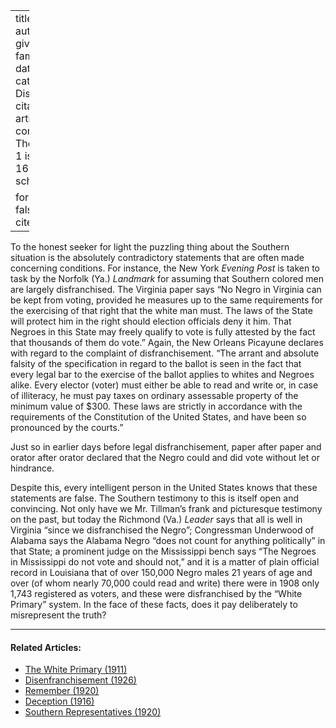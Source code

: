 
---
title: 'The Truth'
author:
  - name:
      given: W.E.B.
      family: Du Bois
date: Jan. 1911
categories: 
  - Disenfranchisement
citation: 
  type: article-journal
  container-title: The Crisis
  volume: 1
  issue: 3
  page: 16-17
google-scholar: true

format:
  html:
    toc: false
    appendix-cite-as: display
---



To the honest seeker for light the puzzling thing about the Southern situation is the absolutely contradictory statements that are often
made concerning conditions. For instance, the New York *Evening Post* is taken to task by the Norfolk (Ya.) *Landmark* for assuming that Southern colored men are largely disfranchised. The Virginia paper says "No Negro in Virginia can be kept from voting, provided he measures up to the same requirements for the exercising of that right that the white man must. The laws of the State will protect him in the right should election officials deny it him. That Negroes in this State may freely qualify to vote is fully attested by the fact that thousands of them do vote." Again, the New Orleans Picayune declares with regard to the complaint of disfranchisement. "The arrant and absolute falsity of the specification in regard to the ballot is seen in the fact that every legal bar to the exercise of the ballot applies to whites and Negroes alike. Every elector (voter) must either be able to read and write or, in case of illiteracy, he must pay taxes on ordinary assessable property of the minimum value of $300. These laws are strictly in accordance with the requirements of the Constitution of the United States, and have been so pronounced by the courts."

Just so in earlier days before legal disfranchisement, paper after paper and orator after orator declared that the Negro could and did vote without let or hindrance.

Despite this, every intelligent person in the United States knows that these statements are false. The Southern testimony to this is itself open and convincing. Not only have we Mr. Tillman's frank and picturesque testimony on the past, but today the Richmond (Va.) *Leader* says that all is well in Virginia "since we disfranchised the Negro"; Congressman Underwood of Alabama says the Alabama Negro "does not count for anything politically" in that State; a
prominent judge on the Mississippi bench says "The Negroes in Mississippi do not vote and should not," and it is a matter of plain official record in Louisiana that of over 150,000 Negro males 21 years of age and over (of whom nearly 70,000 could read and write) there were in 1908 only 1,743 registered as voters, and these were disfranchised by the "White Primary" system. In the face of these facts, does it pay deliberately to misrepresent the truth?

<!-- Similar articles start here -->

<hr>
#### Related Articles:

* [The White Primary (1911)](/Volumes/01/05/white_primary.html)
* [Disenfranchisement (1926)](/Volumes/32/01/disenfranchisement.html)
* [Remember (1920)](/Volumes/19/06/remember.html)
* [Deception (1916)](/Volumes/12/02/deception.html)
* [Southern Representatives (1920)](/Volumes/19/06/southern_representatives.html)

<!-- Similar articles end here -->